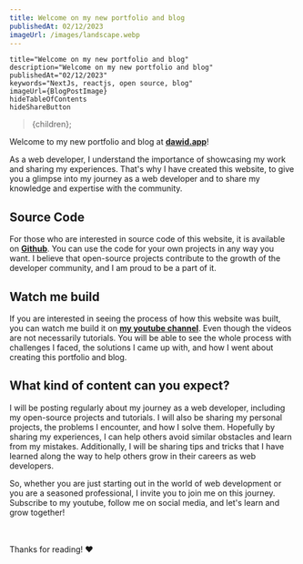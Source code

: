 ```yaml
---
title: Welcome on my new portfolio and blog
publishedAt: 02/12/2023
imageUrl: /images/landscape.webp
---
```



    title="Welcome on my new portfolio and blog"
    description="Welcome on my new portfolio and blog"
    publishedAt="02/12/2023"
    keywords="NextJs, reactjs, open source, blog"
    imageUrl={BlogPostImage}
    hideTableOfContents
    hideShareButton
>{children}</BlogPostLayout>;

Welcome to my new portfolio and blog at [**dawid.app**](https://dawid.app)!

As a web developer, I understand the importance of showcasing my work and sharing my experiences.
That's why I have created this website, to give you a glimpse into my journey as a web developer and to share my knowledge and expertise with the community.

## Source Code

For those who are interested in source code of this website, it is available on [**Github**](https://github.com/DawidAbram/dawidapp).
You can use the code for your own projects in any way you want.
I believe that open-source projects contribute to the growth of the developer community, and I am proud to be a part of it.

## Watch me build

If you are interested in seeing the process of how this website was built, you can watch me build it on [**my youtube channel**](https://www.youtube.com/@webdevbydawid).
Even though the videos are not necessarily tutorials. You will be able to see the whole process with challenges I faced, the solutions I came up with,
and how I went about creating this portfolio and blog.

## What kind of content can you expect?

I will be posting regularly about my journey as a web developer, including my open-source projects and tutorials.
I will also be sharing my personal projects, the problems I encounter, and how I solve them.
Hopefully by sharing my experiences, I can help others avoid similar obstacles and learn from my mistakes.
Additionally, I will be sharing tips and tricks that I have learned along the way to help others grow in their careers as web developers.

So, whether you are just starting out in the world of web development or you are a seasoned professional, I invite you to join me on this journey.
Subscribe to my youtube, follow me on social media, and let's learn and grow together!

<br/><br/>
Thanks for reading! ❤️
